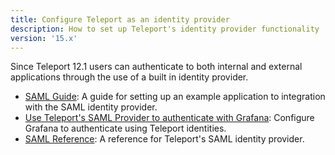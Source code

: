 ```yaml
---
title: Configure Teleport as an identity provider
description: How to set up Teleport's identity provider functionality
version: '15.x'
---
```


Since Teleport 12.1 users can authenticate to both internal and external applications
through the use of a built in identity provider.

- [SAML Guide](/access-controls/idps/saml-guide): A guide for setting up an example application to integration with the SAML identity provider.
- [Use Teleport's SAML Provider to authenticate with Grafana](/access-controls/idps/saml-grafana): Configure Grafana to authenticate using Teleport identities.
- [SAML Reference](/access-controls/idps/saml-reference): A reference for Teleport's SAML identity provider.
